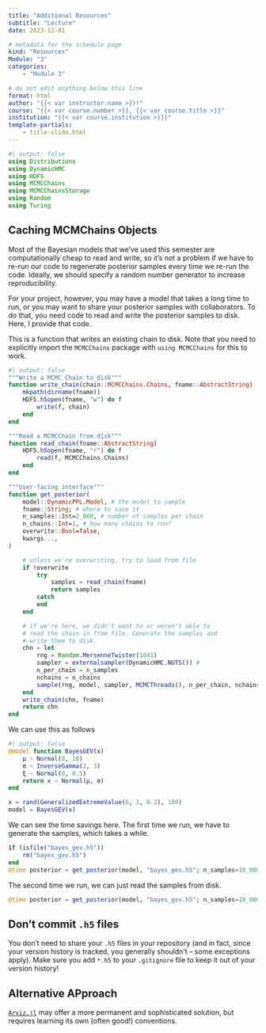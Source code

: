 ```yaml
---
title: "Additional Resources"
subtitle: "Lecture"
date: 2023-12-01

# metadata for the schedule page
kind: "Resources"
Module: "3"
categories:
    - "Module 3"

# do not edit anything below this line
format: html
author: "{{< var instructor.name >}}!"
course: "{{< var course.number >}}, {{< var course.title >}}"
institution: "{{< var course.institution >}}}"
template-partials:
    - title-slide.html
---
```


```julia
#| output: false
using Distributions
using DynamicHMC
using HDF5
using MCMCChains
using MCMCChainsStorage
using Random
using Turing
```

## Caching MCMChains Objects

Most of the Bayesian models that we've used this semester are computationally cheap to read and write, so it's not a problem if we have to re-run our code to regenerate posterior samples every time we re-run the code.
Ideally, we should specify a random number generator to increase reproducibility.

For your project, however, you may have a model that takes a long time to run, or you may want to share your posterior samples with collaborators.
To do that, you need code to read and write the posterior samples to disk.
Here, I provide that code.

This is a function that writes an existing chain to disk.
Note that you need to explicitly import the `MCMCChains` package with `using MCMCChains` for this to work.

```julia
#| output: false
"""Write a MCMC Chain to disk"""
function write_chain(chain::MCMCChains.Chains, fname::AbstractString)
    mkpath(dirname(fname))
    HDF5.h5open(fname, "w") do f
        write(f, chain)
    end
end

"""Read a MCMCChain from disk"""
function read_chain(fname::AbstractString)
    HDF5.h5open(fname, "r") do f
        read(f, MCMCChains.Chains)
    end
end

"""User-facing interface"""
function get_posterior(
    model::DynamicPPL.Model, # the model to sample
    fname::String; # where to save it
    n_samples::Int=2_000, # number of samples per chain
    n_chains::Int=1, # how many chains to run?
    overwrite::Bool=false,
    kwargs...,
)

    # unless we're overwriting, try to load from file
    if !overwrite
        try
            samples = read_chain(fname)
            return samples
        catch
        end
    end

    # if we're here, we didn't want to or weren't able to
    # read the chain in from file. Generate the samples and
    # write them to disk.
    chn = let
        rng = Random.MersenneTwister(1041)
        sampler = externalsampler(DynamicHMC.NUTS()) #
        n_per_chain = n_samples
        nchains = n_chains
        sample(rng, model, sampler, MCMCThreads(), n_per_chain, nchains; kwargs...)
    end
    write_chain(chn, fname)
    return chn
end
```

We can use this as follows

```julia
#| output: false
@model function BayesGEV(x)
    μ ~ Normal(0, 10)
    σ ~ InverseGamma(2, 3)
    ξ ~ Normal(0, 0.5)
    return x ~ Normal(μ, σ)
end

x = rand(GeneralizedExtremeValue(6, 1, 0.2), 100)
model = BayesGEV(x)
```

We can see the time savings here.
The first time we run, we have to generate the samples, which takes a while.

```julia
if (isfile("bayes_gev.h5"))
    rm("bayes_gev.h5")
end
@time posterior = get_posterior(model, "bayes_gev.h5"; n_samples=10_000, n_chains=4)
```

The second time we run, we can just read the samples from disk.

```julia
@time posterior = get_posterior(model, "bayes_gev.h5"; n_samples=10_000, n_chains=4)
```

::: {.callout-tip}
## Don't commit `.h5` files

You don't need to share your `.h5` files in your repository (and in fact, since your version history is tracked, you generally shouldn't -- some exceptions apply).
Make sure you add `*.h5` to your `.gitignore` file to keep it out of your version history!
:::

::: {.callout-tip}
## Alternative APproach

[`Arviz.jl`](https://arviz-devs.github.io/ArviZ.jl/stable/) may offer a more permanent and sophisticated solution, but requires learning its own (often good!) conventions.
:::